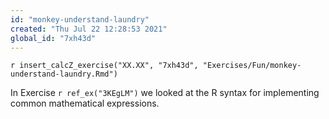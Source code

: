 ```yaml
---
id: "monkey-understand-laundry"
created: "Thu Jul 22 12:28:53 2021"
global_id: "7xh43d"
---
```


`r insert_calcZ_exercise("XX.XX", "7xh43d", "Exercises/Fun/monkey-understand-laundry.Rmd")`

In Exercise `r ref_ex("3KEgLM")` we looked at the R syntax for implementing common mathematical expressions. 
